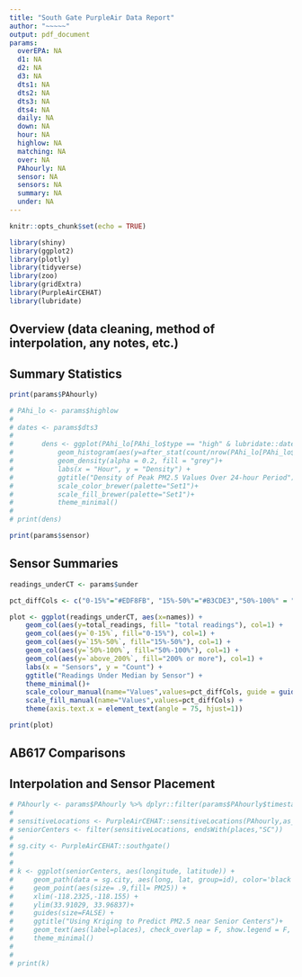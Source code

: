 ```yaml
---
title: "South Gate PurpleAir Data Report"
author: "~~~~~"
output: pdf_document
params:
  overEPA: NA
  d1: NA
  d2: NA
  d3: NA
  dts1: NA
  dts2: NA
  dts3: NA
  dts4: NA
  daily: NA
  down: NA
  hour: NA
  highlow: NA
  matching: NA
  over: NA
  PAhourly: NA
  sensor: NA
  sensors: NA
  summary: NA
  under: NA
---
```



```r
knitr::opts_chunk$set(echo = TRUE)

library(shiny)
library(ggplot2)
library(plotly)
library(tidyverse)
library(zoo)
library(gridExtra)
library(PurpleAirCEHAT)
library(lubridate)

```

## Overview (data cleaning, method of interpolation,  any notes, etc.)



## Summary Statistics 

```r
print(params$PAhourly)
```

```r
# PAhi_lo <- params$highlow
# 
# dates <- params$dts3
# 
#       dens <- ggplot(PAhi_lo[PAhi_lo$type == "high" & lubridate::date(PAhi_lo$timestamp) >= toString(dates[1]) & lubridate::date(PAhi_lo$timestamp) <= toString(dates[2]),], aes(x=hour, group = timeofday))+
#           geom_histogram(aes(y=after_stat(count/nrow(PAhi_lo[PAhi_lo$type == "high",])), color=timeofday, fill=timeofday), alpha=0.7, stat="count", bins=4, lwd=1)+
#           geom_density(alpha = 0.2, fill = "grey")+
#           labs(x = "Hour", y = "Density") +
#           ggtitle("Density of Peak PM2.5 Values Over 24-hour Period")+
#           scale_color_brewer(palette="Set1")+
#           scale_fill_brewer(palette="Set1")+
#           theme_minimal()
# 
# print(dens)
```




```r
print(params$sensor)
```



## Sensor Summaries



```r

readings_underCT <- params$under

pct_diffCols <- c("0-15%"="#EDF8FB", "15%-50%"="#B3CDE3","50%-100%" = "#8C96C6", "200% or more"="#88419D","total readings"="#80808050")

plot <- ggplot(readings_underCT, aes(x=names)) +
    geom_col(aes(y=total_readings, fill= "total readings"), col=1) +
    geom_col(aes(y=`0-15%`, fill="0-15%"), col=1) +
    geom_col(aes(y=`15%-50%`, fill="15%-50%"), col=1) +
    geom_col(aes(y=`50%-100%`, fill="50%-100%"), col=1) +
    geom_col(aes(y=`above_200%`, fill="200% or more"), col=1) +
    labs(x = "Sensors", y = "Count") +
    ggtitle("Readings Under Median by Sensor") +
    theme_minimal()+
    scale_colour_manual(name="Values",values=pct_diffCols, guide = guide_legend(override.aes=aes(fill=NA)) ) +
    scale_fill_manual(name="Values",values=pct_diffCols) +
    theme(axis.text.x = element_text(angle = 75, hjust=1))

print(plot)
```




## AB617 Comparisons







## Interpolation and Sensor Placement




```r
# PAhourly <- params$PAhourly %>% dplyr::filter(params$PAhourly$timestamp == as_datetime(params$d1)+ lubridate::hours(params$hour))
#         
# sensitiveLocations <- PurpleAirCEHAT::sensitiveLocations(PAhourly,as_datetime(params$d1)+ lubridate::hours(params$hour))
# seniorCenters <- filter(sensitiveLocations, endsWith(places,"SC"))
# 
# sg.city <- PurpleAirCEHAT::southgate()
# 
# 
# k <- ggplot(seniorCenters, aes(longitude, latitude)) +
#     geom_path(data = sg.city, aes(long, lat, group=id), color='black')+
#     geom_point(aes(size= .9,fill= PM25)) +
#     xlim(-118.2325,-118.155) +
#     ylim(33.91029, 33.96837)+
#     guides(size=FALSE) +
#     ggtitle("Using Kriging to Predict PM2.5 near Senior Centers")+
#     geom_text(aes(label=places), check_overlap = F, show.legend = F, size = 3, vjust = 2)+
#     theme_minimal()
# 
# 
# print(k)
```




